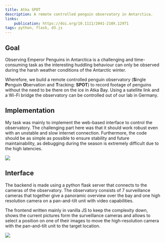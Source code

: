 ```yaml
---
title: Atka SPOT
description: A remote controlled penguin observatory in Antarctica.
links:
    publication: https://doi.org/10.1111/2041-210X.12971
tags: python, flask, d3.js
---
```


## Goal

Observing Emperor Penguins in Antarctica is a challenging and time-consuming task
as the interesting huddling behaviour can only be observed during the harsh weather conditions
of the Antarctic winter.

Wherefore, we build a remote controlled penguin observatory (**S**ingle **P**enguin **O**bervation and
**T**racking: **SPOT**) to record footage of
penguins without the need to be there on the ice in Atka Bay.
Using a satellite link and a Wi-Fi bridge the
observatory can be controlled out of our lab in Germany.


<Tags/>

<SpotOverviewImage/>


## Implementation

My task was mainly to implement the web-based interface to control the observatory.
The challenging part here was that it should work robust even with an unstable and slow
internet connection. Furthermore, the code should be as simple as possible to ensure stability and
future maintainability, as debugging during the season is extremely difficult due to the high latencies.

<Image width={969} height={705} src="/spot/image2.jpg" />


## Interface

The backend is made using a python flask server that connects to the cameras of the observatory.
The observatory consists of 7 surveillance cameras that together give a panoramic overview over the bay and
one high resolution camera on a pan-and-tilt unit with video capabilities.

The frontend written mainly in vanilla JS to keep the complexity down, shows the current pictures form the
surveillance cameras and allows to select a position on one of their images to move the high-resolution camera
with the pan-and-tilt unit to the target location.

<Image width={968} height={503} src="/spot/image16.jpg" />

